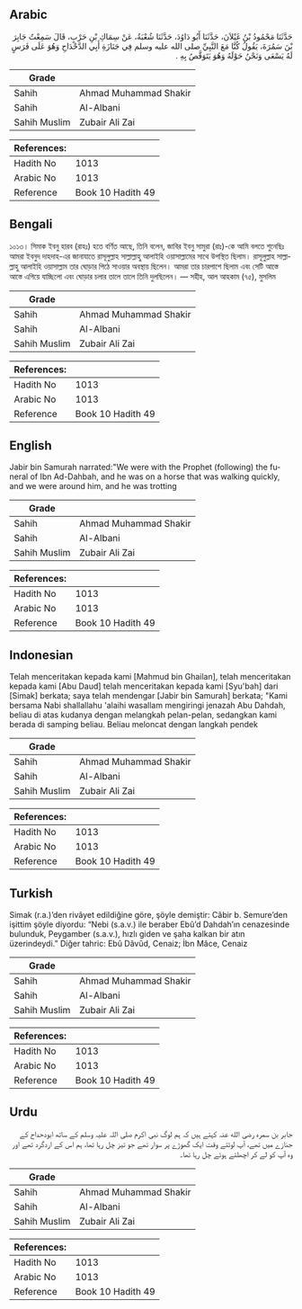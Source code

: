 ## Arabic


<div dir="rtl" lang="ar" style={{fontSize:'larger',backgroundColor:'#f8f9fa',padding:20}}>
حَدَّثَنَا مَحْمُودُ بْنُ غَيْلاَنَ، حَدَّثَنَا أَبُو دَاوُدَ، حَدَّثَنَا شُعْبَةُ، عَنْ سِمَاكِ بْنِ حَرْبٍ، قَالَ سَمِعْتُ جَابِرَ بْنَ سَمُرَةَ، يَقُولُ كُنَّا مَعَ النَّبِيِّ صلى الله عليه وسلم فِي جَنَازَةِ أَبِي الدَّحْدَاحِ وَهُوَ عَلَى فَرَسٍ لَهُ يَسْعَى وَنَحْنُ حَوْلَهُ وَهُوَ يَتَوَقَّصُ بِهِ ‏.‏
</div>
<div style={{backgroundColor:'#f8f9fa',padding:20, marginBottom: 10}}><table> <thead> <tr> <th>Grade</th> <th></th> </tr> </thead> <tbody> <tr><td>Sahih</td><td>Ahmad Muhammad Shakir</td></tr><tr><td>Sahih</td><td>Al-Albani</td></tr><tr><td>Sahih Muslim</td><td>Zubair Ali Zai</td></tr></tbody></table><table> <thead> <tr> <th>References:</th> <th></th> </tr> </thead> <tbody><tr><td>Hadith No</td><td>1013</td></tr><tr><td>Arabic No</td><td>1013</td></tr><tr><td>Reference</td><td>Book 10 Hadith 49</td></tr></tbody></table></div>

## Bengali


<div dir="ltr" lang="bn" style={{fontSize:'larger',backgroundColor:'#f8f9fa',padding:20}}>
১০১৩। সিমাক ইবনু হারব (রাহঃ) হতে বর্ণিত আছে, তিনি বলেন, জাবির ইবনু সামুরা (রাঃ)-কে আমি বলতে শুনেছিঃ আমরা ইবনুদ দাহদাহ-এর জানাযাতে রাসূলুল্লাহ সাল্লাল্লাহু আলাইহি ওয়াসাল্লামের সাথে উপস্থিত ছিলাম। রাসূলুল্লাহ সাল্লাল্লাহু আলাইহি ওয়াসাল্লাম তার ঘোড়ার পিঠে সাওয়ার অবস্থায় ছিলেন। আমরা তার চারপাশে ছিলাম এবং সেটি আস্তে আস্তে এগিয়ে যাচ্ছিলো এবং ঘোড়ার চলার তালে তালে তিনি দুলছিলেন। — সহীহ, আল আহকাম (৭৫), মুসলিম
</div>
<div style={{backgroundColor:'#f8f9fa',padding:20, marginBottom: 10}}><table> <thead> <tr> <th>Grade</th> <th></th> </tr> </thead> <tbody> <tr><td>Sahih</td><td>Ahmad Muhammad Shakir</td></tr><tr><td>Sahih</td><td>Al-Albani</td></tr><tr><td>Sahih Muslim</td><td>Zubair Ali Zai</td></tr></tbody></table><table> <thead> <tr> <th>References:</th> <th></th> </tr> </thead> <tbody><tr><td>Hadith No</td><td>1013</td></tr><tr><td>Arabic No</td><td>1013</td></tr><tr><td>Reference</td><td>Book 10 Hadith 49</td></tr></tbody></table></div>

## English


<div dir="ltr" lang="en" style={{fontSize:'larger',backgroundColor:'#f8f9fa',padding:20}}>
Jabir bin Samurah narrated:"We were with the Prophet (following) the funeral of Ibn Ad-Dahbah, and he was on a horse that was walking quickly, and we were around him, and he was trotting
</div>
<div style={{backgroundColor:'#f8f9fa',padding:20, marginBottom: 10}}><table> <thead> <tr> <th>Grade</th> <th></th> </tr> </thead> <tbody> <tr><td>Sahih</td><td>Ahmad Muhammad Shakir</td></tr><tr><td>Sahih</td><td>Al-Albani</td></tr><tr><td>Sahih Muslim</td><td>Zubair Ali Zai</td></tr></tbody></table><table> <thead> <tr> <th>References:</th> <th></th> </tr> </thead> <tbody><tr><td>Hadith No</td><td>1013</td></tr><tr><td>Arabic No</td><td>1013</td></tr><tr><td>Reference</td><td>Book 10 Hadith 49</td></tr></tbody></table></div>

## Indonesian


<div dir="ltr" lang="id" style={{fontSize:'larger',backgroundColor:'#f8f9fa',padding:20}}>
Telah menceritakan kepada kami [Mahmud bin Ghailan], telah menceritakan kepada kami [Abu Daud] telah menceritakan kepada kami [Syu'bah] dari [Simak] berkata; saya telah mendengar [Jabir bin Samurah] berkata; "Kami bersama Nabi shallallahu 'alaihi wasallam mengiringi jenazah Abu Dahdah, beliau di atas kudanya dengan melangkah pelan-pelan, sedangkan kami berada di samping beliau. Beliau meloncat dengan langkah pendek
</div>
<div style={{backgroundColor:'#f8f9fa',padding:20, marginBottom: 10}}><table> <thead> <tr> <th>Grade</th> <th></th> </tr> </thead> <tbody> <tr><td>Sahih</td><td>Ahmad Muhammad Shakir</td></tr><tr><td>Sahih</td><td>Al-Albani</td></tr><tr><td>Sahih Muslim</td><td>Zubair Ali Zai</td></tr></tbody></table><table> <thead> <tr> <th>References:</th> <th></th> </tr> </thead> <tbody><tr><td>Hadith No</td><td>1013</td></tr><tr><td>Arabic No</td><td>1013</td></tr><tr><td>Reference</td><td>Book 10 Hadith 49</td></tr></tbody></table></div>

## Turkish


<div dir="ltr" lang="tr" style={{fontSize:'larger',backgroundColor:'#f8f9fa',padding:20}}>
Simak (r.a.)’den rivâyet edildiğine göre, şöyle demiştir: Câbir b. Semure’den işittim şöyle diyordu: “Nebi (s.a.v.) ile beraber Ebû’d Dahdah’ın cenazesinde bulunduk, Peygamber (s.a.v.), hızlı giden ve şaha kalkan bir atın üzerindeydi.” Diğer tahric: Ebû Dâvûd, Cenaiz; İbn Mâce, Cenaiz
</div>
<div style={{backgroundColor:'#f8f9fa',padding:20, marginBottom: 10}}><table> <thead> <tr> <th>Grade</th> <th></th> </tr> </thead> <tbody> <tr><td>Sahih</td><td>Ahmad Muhammad Shakir</td></tr><tr><td>Sahih</td><td>Al-Albani</td></tr><tr><td>Sahih Muslim</td><td>Zubair Ali Zai</td></tr></tbody></table><table> <thead> <tr> <th>References:</th> <th></th> </tr> </thead> <tbody><tr><td>Hadith No</td><td>1013</td></tr><tr><td>Arabic No</td><td>1013</td></tr><tr><td>Reference</td><td>Book 10 Hadith 49</td></tr></tbody></table></div>

## Urdu


<div dir="rtl" lang="ur" style={{fontSize:'larger',backgroundColor:'#f8f9fa',padding:20}}>
جابر بن سمرہ رضی الله عنہ کہتے ہیں کہ ہم لوگ نبی اکرم صلی اللہ علیہ وسلم کے ساتھ ابودحداح کے جنازے میں تھے، آپ لوٹتے وقت ایک گھوڑے پر سوار تھے جو تیز چل رہا تھا، ہم اس کے اردگرد تھے اور وہ آپ کو لے کر اچھلتے ہوئے چل رہا تھا۔
</div>
<div style={{backgroundColor:'#f8f9fa',padding:20, marginBottom: 10}}><table> <thead> <tr> <th>Grade</th> <th></th> </tr> </thead> <tbody> <tr><td>Sahih</td><td>Ahmad Muhammad Shakir</td></tr><tr><td>Sahih</td><td>Al-Albani</td></tr><tr><td>Sahih Muslim</td><td>Zubair Ali Zai</td></tr></tbody></table><table> <thead> <tr> <th>References:</th> <th></th> </tr> </thead> <tbody><tr><td>Hadith No</td><td>1013</td></tr><tr><td>Arabic No</td><td>1013</td></tr><tr><td>Reference</td><td>Book 10 Hadith 49</td></tr></tbody></table></div>